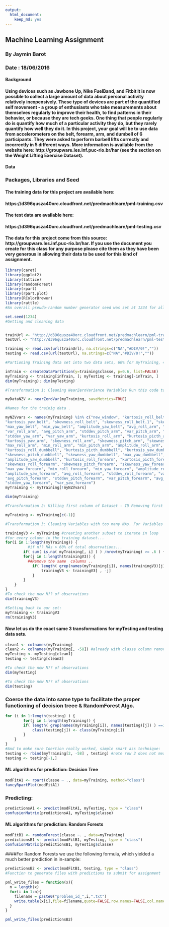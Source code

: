 ```yaml
---
output: 
  html_document: 
    keep_md: yes
---
```

## Machine Learning Assignment
### By Jaymin Barot
### Date : 18/06/2016


#### Background

#### Using devices such as Jawbone Up, Nike FuelBand, and Fitbit it is now possible to collect a large amount of data about personal activity relatively inexpensively. These type of devices are part of the quantified self movement - a group of enthusiasts who take measurements about themselves regularly to improve their health, to find patterns in their behavior, or because they are tech geeks. One thing that people regularly do is quantify how much of a particular activity they do, but they rarely quantify how well they do it. In this project, your goal will be to use data from accelerometers on the belt, forearm, arm, and dumbell of 6 participants. They were asked to perform barbell lifts correctly and incorrectly in 5 different ways. More information is available from the website here: http://groupware.les.inf.puc-rio.br/har (see the section on the Weight Lifting Exercise Dataset).

#### Data

### Packages, Libraries and Seed  

#### The training data for this project are available here:

#### https://d396qusza40orc.cloudfront.net/predmachlearn/pml-training.csv

#### The test data are available here:

#### https://d396qusza40orc.cloudfront.net/predmachlearn/pml-testing.csv

#### The data for this project come from this source: http://groupware.les.inf.puc-rio.br/har. If you use the document you create for this class for any purpose please cite them as they have been very generous in allowing their data to be used for this kind of assignment.  
```r
library(caret)
library(ggplot2)
library(lattice)
library(randomForest)
library(rpart)
library(rpart.plot)
library(RColorBrewer)
library(rattle)
#An overall pseudo-random number generator seed was set at 1234 for all code. In order to reproduce the results below, the same seed should be used. 

set.seed(1234)
#Getting and cleaning data


trainUrl <- "http://d396qusza40orc.cloudfront.net/predmachlearn/pml-training.csv"
testUrl <- "http://d396qusza40orc.cloudfront.net/predmachlearn/pml-testing.csv"

training <- read.csv(url(trainUrl), na.strings=c("NA","#DIV/0!",""))
testing <- read.csv(url(testUrl), na.strings=c("NA","#DIV/0!",""))

#Partioning Training data set into two data sets, 60% for myTraining, 40% for myTesting:

inTrain <- createDataPartition(y=training$classe, p=0.6, list=FALSE)
myTraining <- training[inTrain, ]; myTesting <- training[-inTrain, ]
dim(myTraining); dim(myTesting)  

#Transformation 1: Cleaning NearZeroVariance Variables Run this code to view possible NZV Variables:

myDataNZV <- nearZeroVar(myTraining, saveMetrics=TRUE)

#Names for the trainig data .

myNZVvars <- names(myTraining) %in% c("new_window", "kurtosis_roll_belt", "kurtosis_picth_belt",
"kurtosis_yaw_belt", "skewness_roll_belt", "skewness_roll_belt.1", "skewness_yaw_belt",
"max_yaw_belt", "min_yaw_belt", "amplitude_yaw_belt", "avg_roll_arm", "stddev_roll_arm",
"var_roll_arm", "avg_pitch_arm", "stddev_pitch_arm", "var_pitch_arm", "avg_yaw_arm",
"stddev_yaw_arm", "var_yaw_arm", "kurtosis_roll_arm", "kurtosis_picth_arm",
"kurtosis_yaw_arm", "skewness_roll_arm", "skewness_pitch_arm", "skewness_yaw_arm",
"max_roll_arm", "min_roll_arm", "min_pitch_arm", "amplitude_roll_arm", "amplitude_pitch_arm",
"kurtosis_roll_dumbbell", "kurtosis_picth_dumbbell", "kurtosis_yaw_dumbbell", "skewness_roll_dumbbell",
"skewness_pitch_dumbbell", "skewness_yaw_dumbbell", "max_yaw_dumbbell", "min_yaw_dumbbell",
"amplitude_yaw_dumbbell", "kurtosis_roll_forearm", "kurtosis_picth_forearm", "kurtosis_yaw_forearm",
"skewness_roll_forearm", "skewness_pitch_forearm", "skewness_yaw_forearm", "max_roll_forearm",
"max_yaw_forearm", "min_roll_forearm", "min_yaw_forearm", "amplitude_roll_forearm",
"amplitude_yaw_forearm", "avg_roll_forearm", "stddev_roll_forearm", "var_roll_forearm",
"avg_pitch_forearm", "stddev_pitch_forearm", "var_pitch_forearm", "avg_yaw_forearm",
"stddev_yaw_forearm", "var_yaw_forearm")
myTraining <- myTraining[!myNZVvars]

dim(myTraining)

```

```r
#Transformation 2: Killing first column of Dataset - ID Removing first ID variable so that it does not interfer with ML Algorithms:

myTraining <- myTraining[c(-1)]

#Transformation 3: Cleaning Variables with too many NAs. For Variables that have more than a 60% threshold of NA's I'm going to leave them out:

trainingV3 <- myTraining #creating another subset to iterate in loop
#for every column in the training dataset...
for(i in 1:length(myTraining)) { 
          #if n?? NAs > 60% of total observations...
        if( sum( is.na( myTraining[, i] ) ) /nrow(myTraining) >= .6 ) {
        for(j in 1:length(trainingV3)) {
          ##Remove the same  columns ..
            if( length( grep(names(myTraining[i]), names(trainingV3)[j]) ) ==1)  { 
                trainingV3 <- trainingV3[ , -j] 
            }   
        } 
    }
}
#To check the new N?? of observations
dim(trainingV3)

#Setting back to our set:
myTraining <- trainingV3
rm(trainingV3)
```

#### Now let us do the exact same 3 transformations for myTesting and testing data sets.

```r

clean1 <- colnames(myTraining)
clean2 <- colnames(myTraining[, -58]) #already with classe column removed
myTesting <- myTesting[clean1]
testing <- testing[clean2]

#To check the new N?? of observations
dim(myTesting)

#To check the new N?? of observations
dim(testing)
```

 
### Coerce the data into same type to facilitate the proper functioning of decision treee & RandomForest Algo.

```r


for (i in 1:length(testing) ) {
        for(j in 1:length(myTraining)) {
        if( length( grep(names(myTraining[i]), names(testing)[j]) ) ==1)  {
            class(testing[j]) <- class(myTraining[i])
        }      
    }      
}
#And to make sure Coertion really worked, simple smart ass technique:
testing <- rbind(myTraining[2, -58] , testing) #note row 2 does not mean anything, this will be removed right.. now:
testing <- testing[-1,]

```

#### ML algorithms for prediction: Decision Tree
```r

modFitA1 <- rpart(classe ~ ., data=myTraining, method="class")
fancyRpartPlot(modFitA1)
```
### Predicting:

```r
predictionsA1 <- predict(modFitA1, myTesting, type = "class")
confusionMatrix(predictionsA1, myTesting$classe)

```
####  ML algorithms for prediction: Random Forests
```r

modFitB1 <- randomForest(classe ~. , data=myTraining)
predictionsB1 <- predict(modFitB1, myTesting, type = "class")
confusionMatrix(predictionsB1, myTesting$classe)
```

####For Random Forests we use the following formula, which yielded a much better prediction in in-sample:

```r
predictionsB2 <- predict(modFitB1, testing, type = "class")
#Function to generate files with predictions to submit for assignment

pml_write_files = function(x){
  n = length(x)
  for(i in 1:n){
    filename = paste0("problem_id_",i,".txt")
    write.table(x[i],file=filename,quote=FALSE,row.names=FALSE,col.names=FALSE)
  }
}

pml_write_files(predictionsB2)

```


